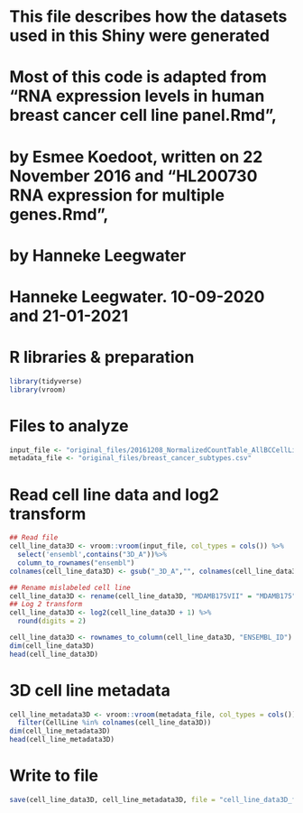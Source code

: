 # This file describes how the datasets used in this Shiny were generated
# Most of this code is adapted from "RNA expression levels in human breast cancer cell line panel.Rmd", 
# by Esmee Koedoot, written on 22 November 2016 and "HL200730 RNA expression for multiple genes.Rmd",
# by Hanneke Leegwater
# Hanneke Leegwater. 10-09-2020 and 21-01-2021


# R libraries & preparation
```r
library(tidyverse)
library(vroom)
```

# Files to analyze
```r
input_file <- "original_files/20161208_NormalizedCountTable_AllBCCellLineSamples.txt"
metadata_file <- "original_files/breast_cancer_subtypes.csv"
```

# Read cell line data and log2 transform
 
```r
## Read file
cell_line_data3D <- vroom::vroom(input_file, col_types = cols()) %>%
  select('ensembl',contains("3D_A"))%>%
  column_to_rownames("ensembl")
colnames(cell_line_data3D) <- gsub("_3D_A","", colnames(cell_line_data3D))

## Rename mislabeled cell line
cell_line_data3D <- rename(cell_line_data3D, "MDAMB175VII" = "MDAMB175")
## Log 2 transform
cell_line_data3D <- log2(cell_line_data3D + 1) %>%
  round(digits = 2)

cell_line_data3D <- rownames_to_column(cell_line_data3D, "ENSEMBL_ID")
dim(cell_line_data3D)
head(cell_line_data3D)
```

# 3D cell line metadata
```r
cell_line_metadata3D <- vroom::vroom(metadata_file, col_types = cols()) %>%
  filter(CellLine %in% colnames(cell_line_data3D))
dim(cell_line_metadata3D)
head(cell_line_metadata3D)
```


# Write to file
```r
save(cell_line_data3D, cell_line_metadata3D, file = "cell_line_data3D_for_shiny.RData")
```